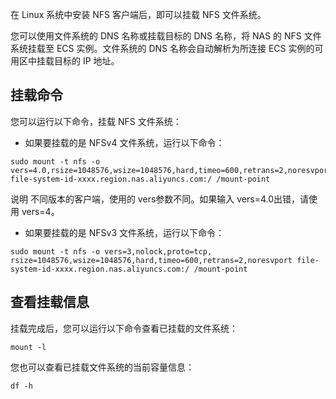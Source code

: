 在 Linux 系统中安装 NFS 客户端后，即可以挂载 NFS 文件系统。

您可以使用文件系统的 DNS 名称或挂载目标的 DNS 名称，将 NAS 的 NFS 文件系统挂载至 ECS 实例。文件系统的 DNS 名称会自动解析为所连接 ECS 实例的可用区中挂载目标的 IP 地址。

## 挂载命令
您可以运行以下命令，挂载 NFS 文件系统：
- 如果要挂载的是 NFSv4 文件系统，运行以下命令：
```
sudo mount -t nfs -o vers=4.0,rsize=1048576,wsize=1048576,hard,timeo=600,retrans=2,noresvport file-system-id-xxxx.region.nas.aliyuncs.com:/ /mount-point
```
说明 不同版本的客户端，使用的 vers参数不同。如果输入 vers=4.0出错，请使用 vers=4。
- 如果要挂载的是 NFSv3 文件系统，运行以下命令：
```
sudo mount -t nfs -o vers=3,nolock,proto=tcp, rsize=1048576,wsize=1048576,hard,timeo=600,retrans=2,noresvport file-system-id-xxxx.region.nas.aliyuncs.com:/ /mount-point
```
 
## 查看挂载信息
挂载完成后，您可以运行以下命令查看已挂载的文件系统：
```
mount -l
```
您也可以查看已挂载文件系统的当前容量信息：
```
df -h
```